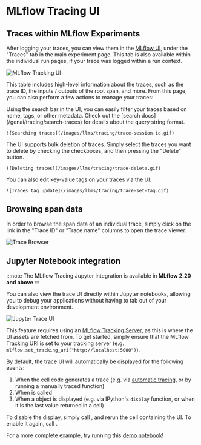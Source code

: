 
# MLflow Tracing UI

<DatabricksCallout docsPath="/mlflow3/genai/tracing/observe-with-traces/ui" />

## Traces within MLflow Experiments

After logging your traces, you can view them in the [MLflow UI](/genai/tracing/observe-with-traces/ui), under the "Traces" tab in the main experiment page. This tab is also available within the individual run pages, if your trace was logged within a run context.

![MLflow Tracking UI](/images/llms/tracing/trace-experiment-ui.png)

This table includes high-level information about the traces, such as the trace ID, the inputs / outputs of the root span, and more. From this page, you can also perform a few actions to manage your traces:

<Tabs>
  <TabItem value="search" label="Search" default>
    Using the search bar in the UI, you can easily filter your traces based on name, tags, or other metadata. Check out the [search docs](/genai/tracing/search-traces) for details about the query string format.

    ![Searching traces](/images/llms/tracing/trace-session-id.gif)
  </TabItem>
  <TabItem value="delete" label="Delete">
    The UI supports bulk deletion of traces. Simply select the traces you want to delete by checking the checkboxes, and then pressing the "Delete" button.

    ![Deleting traces](/images/llms/tracing/trace-delete.gif)
  </TabItem>
  <TabItem value="edit-tags" label="Edit Tags">
    You can also edit key-value tags on your traces via the UI.

    ![Traces tag update](/images/llms/tracing/trace-set-tag.gif)
  </TabItem>
</Tabs>

## Browsing span data

In order to browse the span data of an individual trace, simply click on the link in the "Trace ID" or "Trace name" columns to open the trace viewer:

![Trace Browser](/images/llms/tracing/tracing-top.gif)


## Jupyter Notebook integration

:::note
The MLflow Tracing Jupyter integration is available in **MLflow 2.20 and above**
:::

You can also view the trace UI directly within Jupyter notebooks, allowing
you to debug your applications without having to tab out of your development environment.

![Jupyter Trace UI](/images/llms/tracing/jupyter-trace-ui.png)

This feature requires using an [MLflow Tracking Server](/ml/tracking/server), as
this is where the UI assets are fetched from. To get started, simply ensure that the MLflow
Tracking URI is set to your tracking server (e.g. `mlflow.set_tracking_uri("http://localhost:5000")`).

By default, the trace UI will automatically be displayed for the following events:

1. When the cell code generates a trace (e.g. via  [automatic tracing](/genai/tracing/app-instrumentation/automatic), or by running a manually traced function)
2. When <APILink fn="mlflow.search_traces" /> is called
3. When a <APILink fn="mlflow.entities.Trace" /> object is displayed (e.g. via IPython's `display` function, or when it is the last value returned in a cell)

To disable the display, simply call <APILink fn="mlflow.tracing.disable_notebook_display" />, and rerun the cell
containing the UI. To enable it again, call <APILink fn="mlflow.tracing.enable_notebook_display" />.

For a more complete example, try running this [demo notebook](/genai/tracing/tutorials/jupyter-trace-demo/)!
